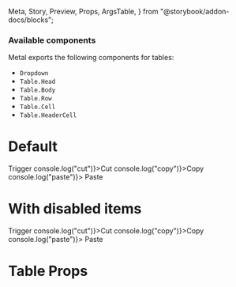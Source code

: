   Meta,
  Story,
  Preview,
  Props,
  ArgsTable,
} from "@storybook/addon-docs/blocks";

<Meta title="DropdownTwo" component={Dropdown} />

### Available components

Metal exports the following components for tables:

- `Dropdown`
- `Table.Head`
- `Table.Body`
- `Table.Row`
- `Table.Cell`
- `Table.HeaderCell`

# Default

<Preview>
  <Story name="Default">
    <Dropdown>
      <Dropdown.Trigger>Trigger</Dropdown.Trigger>
      <Dropdown.Content>
        <Dropdown.Item onSelect={() => console.log("cut")}>Cut</Dropdown.Item>
        <Dropdown.Item onSelect={() => console.log("copy")}>Copy</Dropdown.Item>
        <Dropdown.Item onSelect={() => console.log("paste")}>
          Paste
        </Dropdown.Item>
        <Dropdown.Arrow />
      </Dropdown.Content>
    </Dropdown>
  </Story>
</Preview>

# With disabled items

<Preview>
  <Story name="With disabled items">
    <Dropdown>
      <Dropdown.Trigger>Trigger</Dropdown.Trigger>
      <Dropdown.Content>
        <Dropdown.Item disabled onSelect={() => console.log("cut")}>Cut</Dropdown.Item>
        <Dropdown.Item onSelect={() => console.log("copy")}>Copy</Dropdown.Item>
        <Dropdown.Item onSelect={() => console.log("paste")}>
          Paste
        </Dropdown.Item>
        <Dropdown.Arrow />
      </Dropdown.Content>
    </Dropdown>
  </Story>
</Preview>


# Table Props

<ArgsTable of={Dropdown} />
